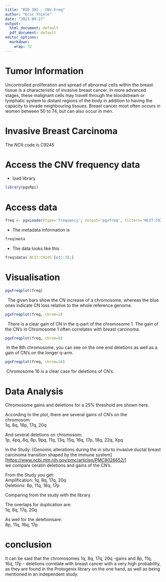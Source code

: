 ---
title: "BIO 392 - CNV.Freq"
author: "Eric Thiele"
date: "2023-09-27"
output:
  html_document: default
  pdf_document: default
editor_options: 
  markdown: 
    wrap: 72
---

# Tumor Information

Uncontrolled proliferation and spread of abnormal cells within the
breast tissue is a characteristic of invasive breast cancer. In more
advanced stages, these malignant cells may travell through the
bloodstream or lymphatic system to distant regions of the body in
addition to having the capacity to invade neighbouring tissues. Breast
cancer most often occurs in women between 50 to 74, but can also occur
in men.

# Invasive Breast Carcinoma

The NCIt code is C9245

# Access the CNV frequency data

-   load library

```{r}
library(pgxRpi)
```

# Access data

```{r}
freq <- pgxLoader(type='frequency', output='pgxfreq', filters='NCIT:C9245')
```

-   The metadata information is

```{r}
freq$meta
```

-   The data looks like this

```{r}
freq$data$`NCIT:C9245`[c(1:3),]

```

# Visualisation

```{r}
pgxFreqplot(freq)

```

\ 
The given bars show the CN increase of a chromosome, whereas the blue
ones indicate CN loss relative to the whole reference genome.\

```{r}
pgxFreqplot(freq, chrom=1)
```

  There is a clear gain of CN in the q-part of the chromosome 1. The
gain of the CN's in Chromosome 1 often correlates with breast
carcinoma.\

```{r}
pgxFreqplot(freq, chrom=8)
```

 In the 8th chromosome, you can see on the one end deletions as well as
a gain of CN's on the longer q-arm.\

```{r}
pgxFreqplot(freq, chrom=16)
```

 Chromosome 16 is a clear case for deletions of CN's.

# Data Analysis

Chromosome gains and deletions for a 25% threshold are shown here.

According to the plot, there are several gains of CN's on the\
chromosom:\
1q, 8q, 16p, 17q, 20q\

And several deletions on chromosom:\
1p, 4pq, 6q, 8p, 9pq, 11q, 13q, 15q, 16q, 17p, 18q, 22q, Xpq

In the Study: [Genomic alterations during the in situ to invasive ductal
breast carcinoma transition shaped by the immune
system][<https://www.ncbi.nlm.nih.gov/pmc/articles/PMC8026652/>]\
we compare ceratin deletions and gains of the CN's.\

From the Study you get:\
Amplification: 1q, 8q, 17q, 20q\
Deletions: 8p, 11q, 16q, 17p\

Comparing from the study with the library\

The overlaps for duplication are:\
1q, 8q, 17q, 20q\

As well for the deletionsare:\
8p, 11q, 16q, 17p\

# conclusion

It can be said that the chromosomes 1q, 8q, 17q, 20q
-gains and 8p, 11q, 16q, 17p - deletions correlate with breast cancer
with a very high probability, as they are found in the Protogenix
library on the one hand, as well as being mentioned in an independent
study.
